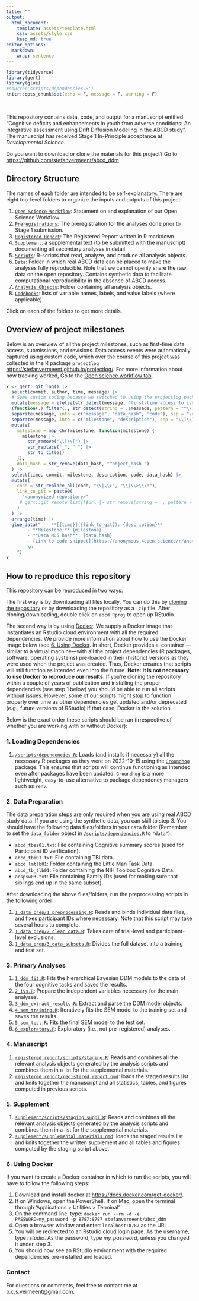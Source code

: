 ```yaml
---
title: ""
output: 
  html_document:
    template: assets/template.html
    css: assets/style.css
    keep_md: true
editor_options: 
  markdown: 
    wrap: sentence
---
```




```r
library(tidyverse)
library(gert)
library(glue)
#source('scripts/dependencies.R')
knitr::opts_chunk$set(echo = F, message = F, warning = F)

```
<br>

This repository contains data, code, and output for a manuscript entitled "Cognitive deficits and enhancements in youth from adverse conditions: An integrative assessment using Drift Diffusion Modeling in the ABCD study". The manuscript has received Stage 1 In-Principle acceptance at *Developmental Science*.

Do you want to download or clone the materials for this project? Go to [https://github.com/stefanvermeent/abcd_ddm](https://github.com/stefanvermeent/abcd_ddm)

## Directory Structure {#structure}

The names of each folder are intended to be self-explanatory.
There are eight top-level folders to organize the inputs and outputs of this project:

1.  [`Open Science Workflow`](https://stefanvermeent.github.io/abcd_ddm/opensci_workflow/README.html): Statement on and explanation of our Open Science Workflow.
2.  [`Preregistrations`](https://stefanvermeent.github.io/abcd_ddm/preregistrations/README.html): The preregistration for the analyses done prior to Stage 1 submission.
3.  [`Registered Report`](https://stefanvermeent.github.io/abcd_ddm/registered_report/README.html): The Registered Report written in R markdown.
4.  [`Supplement`](https://stefanvermeent.github.io/abcd_ddm/supplement/README.html): a supplemental text (to be submitted with the manuscript) documenting all secondary analyses in detail.
5.  [`Scripts`](https://stefanvermeent.github.io/abcd_ddm/scripts/README.html): R-scripts that read, analyze, and produce all analysis objects.
6.  [`Data`](https://stefanvermeent.github.io/abcd_ddm/data/README.html): Folder in which real ABCD data can be placed to make the analyses fully reproducible. Note that we cannot openly share the raw data on the open repository. Contains synthetic data to facilitate computational reproducibility in the absence of ABCD access.
7.  [`Analysis Objects`](https://stefanvermeent.github.io/abcd_ddm/analysis_objects/README.html): Folder containing all analysis objects.
8.  [`Codebooks`](https://stefanvermeent.github.io/abcd_ddm/codebooks/README.html): lists of variable names, labels, and value labels (where applicable).

Click on each of the folders to get more details.

## Overview of project milestones

Below is an overview of all the project milestones, such as first-time data access, submissions, and revisions.
Data access events were automatically captured using custom code, which over the course of this project was collected in the R package `projectlog` [https://stefanvermeent.github.io/projectlog/](https://stefanvermeent.github.io/projectlog/).
For more information about how tracking worked, Go to the [Open science workflow tab](https://stefanvermeent.github.io/abcd_ddm/opensci_workflow/README.html).

```r
x <- gert::git_log() |> 
  select(commit, author, time, message) |>
  # Some custom coding because we switched to using the projectlog package for the final data_access event
  mutate(message = ifelse(str_detect(message, "first-time access to ivs"), str_c("[[data_access]] ", message), message)) |> 
  (function(.) filter(., str_detect(string = .$message, pattern = "^\\[\\[")))() |> 
  separate(message, into = c("message", "data_hash", 'code'), sep = "\n") |> 
  separate(message, into = c("milestone", "description"), sep = "\\]\\]\\s") %>% 
  mutate(
    milestone = map_chr(milestone, function(milestone) {
      milestone |> 
        str_remove("\\[\\[") |>
        str_replace("_", " ") |> 
        str_to_title()
    }),
    data_hash = str_remove(data_hash, "^object_hash ")
  ) |> 
  select(time, commit, milestone, description, code, data_hash) |> 
  mutate(
    code = str_replace_all(code, "\\|\\>", "\\|\\>\\\n"),
    link_to_git = paste0(
      "<anonymized repository>"
     # gert::git_remote_list()$url |> str_remove(string = _, pattern = "\\.git$"), "/tree/", commit)
    )
  ) |>
  arrange(time) |> 
  glue_data("  - **[{time}]({link_to_git}): {description}**
        - **Milestone:** {milestone}
        - **Data MD5 hash**: {data_hash}
        - [Link to code snippet](https://anonymous.4open.science/r/anon-255D/.gitlog/{commit}.R)
        \n
    ")
x

```

## How to reproduce this repository {#reproduce}

This repository can be reproduced in two ways.

The first way is by downloading all files locally.
You can do this by [cloning the repository](https://docs.github.com/en/desktop/contributing-and-collaborating-using-github-desktop/adding-and-cloning-repositories/cloning-and-forking-repositories-from-github-desktop) or by downloading the repository as a `.zip` file.
After cloning/downloading, double click on `abcd.Rproj` to open up RStudio.

The second way is by using [Docker](https://docs.docker.com/).
We supply a Docker image that instantiates an Rstudio cloud environment with all the required dependencies.
We provide more information about how to use the Docker image below (see [6. Using Docker](#using_docker). 
In short, Docker provides a 'container'---similar to a virtual machine---with all the project dependencies (R packages, software, operating systems) pre-loaded in their (historic) versions as they were used when the project was created.
Thus, Docker ensures that scripts will still function as intended even into the future.
**Note: It is not necessary to use Docker to reproduce our results**.
If you're cloning the repository within a couple of years of publication and installing the proper dependencies (see step 1 below) you should be able to run all scripts without issues.
However, some of our scripts might stop to function properly over time as other dependencies get updated and/or deprecated (e.g., future versions of RStudio)
If that case, Docker is the solution.

Below is the exact order these scripts should be ran (irrespective of whether you are working with or without Docker):

### 1. Loading Dependencies

1.  [`/scripts/dependencies.R`](https://github.com/stefanvermeent/abcd_ddm/blob/main/scripts/dependencies): Loads (and installs if necessary) all the necessary R packages as they were on 2022-10-15 using the [`Groundhog`](https://groundhogr.com/) package. 
This ensures that scripts will continue functioning as intended even after packages have been updated. 
`Groundhog` is a more lightweight, easy-to-use alternative to package dependency managers such as `renv`.

### 2. Data Preparation

The data preparation steps are only required when you are using real ABCD study data.
If you are using the synthetic data, you can skill to step 3.
You should have the following data files/folders in your `data` folder (Remember to set the `data_folder` object in [`/scripts/dependencies.R`](https://github.com/stefanvermeent/abcd_ddm/blob/main/scripts/dependencies.R) to `"data"`):

  - `abcd_tbss01.txt`: File containing Cognitive summary scores (used for Participant ID verification).
  - `abcd_tbi01.txt`:  File containing TBI data.
  - `abcd_lmtlb01`:    Folder containing the Little Man Task Data.
  - `abcd_tb_tlb01`:   Folder containing the NIH Toolbox Cognitive Data.
  - `acspsw03.txt`:    File containing Family IDs (used for making sure that siblings end up in the same subset).
  
After downloading the above files/folders, run the preprocessing scripts in the following order:

1.  [`1_data_prep/1_preprocessing.R`](https://github.com/stefanvermeent/abcd_ddm/blob/main/scripts/1_data_prep/1_preprocessing.R): Reads and binds individual data files, and fixes participant IDs where necessary. Note that this script may take several hours to complete.
2.  [`1_data_prep/2_clean_data.R`](https://github.com/stefanvermeent/abcd_ddm/blob/main/scripts/1_data_prep/2_clean_data.R): Takes care of trial-level and participant-level exclusions.
3.  [`1_data_prep/3_data_subsets.R`](https://github.com/stefanvermeent/abcd_ddm/blob/main/scripts/1_data_prep/3_data_subsets.R): Divides the full dataset into a training and test set.

### 3. Primary Analyses

1.  [`1_ddm_fit.R`](https://github.com/stefanvermeent/abcd_ddm/blob/main/scripts/2_analyses/1_ddm_fit.R): Fits the hierarchical Bayesian DDM models to the data of the four cognitive tasks and saves the results.
2.  [`2_ivs.R`](https://github.com/stefanvermeent/abcd_ddm/blob/main/scripts/2_analyses/2_ivs.R): Prepare the independent variables necessary for the main analyses.
3.  [`3_ddm_extract_results.R`](https://github.com/stefanvermeent/abcd_ddm/blob/main/scripts/2_analyses/3_ddm_extract_results.R): Extract and parse the DDM model objects.
4.  [`4_sem_training.R`](https://github.com/stefanvermeent/abcd_ddm/blob/main/scripts/2_analyses/4_sem_training.R): Iteratively fits the SEM model to the training set and saves the results.
5.  [`5_sem_test.R`](https://github.com/stefanvermeent/abcd_ddm/blob/main/scripts/2_analyses/5_sem_test.R): Fits the final SEM model to the test set.
6.  [`6_exploratory.R`](https://github.com/stefanvermeent/abcd_ddm/blob/main/scripts/2_analyses/6_exploratory.R): Exploratory (i.e., not pre-registered) analyses.

### 4. Manuscript

1.  [`registered_report/scripts/staging.R`](https://github.com/stefanvermeent/abcd_ddm/blob/main/registered_report/scripts/staging.R): Reads and combines all the relevant analysis objects generated by the analysis scripts and combines them in a list for the supplemental materials.
2.  [`registered_report/registered_report.qmd`](https://github.com/stefanvermeent/abcd_ddm/blob/main/registered_report/registered_report.qmd): loads the staged results list and knits together the manuscript and all statistics, tables, and figures computed in previous scripts.

### 5. Supplement

1.  [`supplement/scripts/staging_suppl.R`](https://github.com/stefanvermeent/abcd_ddm/blob/main/supplement/scripts/staging_suppl.R): Reads and combines all the relevant analysis objects generated by the analysis scripts and combines them in a list for the supplemental materials.
2.  [`supplement/supplemental_materials.qmd`](https://github.com/stefanvermeent/abcd_ddm/blob/main/supplement/supplemental_materials.qmd): loads the staged results list and knits together the written supplement and all tables and figures computed by the staging script above.

### 6. Using Docker {#using_docker}

If you want to create a Docker container in which to run the scripts, you will have to follow the following steps:

1.  Download and install docker at <https://docs.docker.com/get-docker/>.
2.  If on Windows, open the PowerShell. If on Mac, open the terminal through 'Applications \> Utilities \> Terminal'.
3.  On the command line, type: `docker run --rm -d -e PASSWORD=my_password -p 8787:8787 stefanvermeent/abcd_ddm`
4.  Open a browser window and enter: `localhost:8787` as the URL.
5.  You will be redirected to an Rstudio cloud login page. As the username, type *rstudio*. As the password, type *my_password*, unless you changed it under step 3.
6.  You should now see an RStudio environment with the required dependencies pre-installed and loaded.

### Contact

For questions or comments, feel free to contact me at p.c.s.vermeent@gmail.com.
